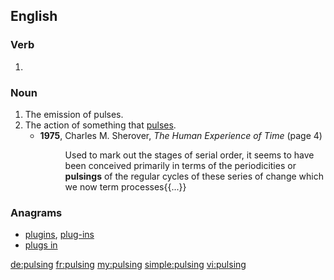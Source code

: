 ==English==

===Verb===
{{head|en|present participle}}

# {{present participle of|pulse|lang=en}}

===Noun===
{{en-noun}}

# The emission of pulses.
# The action of something that [[pulse]]s.
#* '''1975''', Charles M. Sherover, ''The Human Experience of Time'' (page 4)
#*: Used to mark out the stages of serial order, it seems to have been conceived primarily in terms of the periodicities or '''pulsings''' of the regular cycles of these series of change which we now term processes{{...}}

===Anagrams===
* [[plugins#English|plugins]], [[plug-ins#English|plug-ins]]
* [[plugs in#English|plugs in]]

[[de:pulsing]]
[[fr:pulsing]]
[[my:pulsing]]
[[simple:pulsing]]
[[vi:pulsing]]